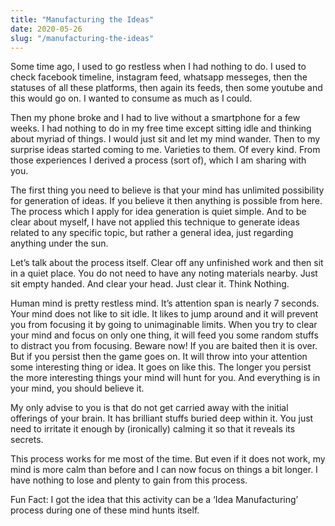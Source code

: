 ```yaml
---
title: "Manufacturing the Ideas"
date: 2020-05-26
slug: "/manufacturing-the-ideas"
---
```

Some time ago, I used to go restless when I had nothing to do. I used to check facebook timeline, instagram feed, whatsapp messeges, then the statuses of all these platforms, then again its feeds, then some youtube and this would go on. I wanted to consume as much as I could. 

Then my phone broke and I had to live without a smartphone for a few weeks. I had nothing to do in my free time except sitting idle and thinking about myriad of things. I would just sit and let my mind wander. Then to my surprise ideas started coming to me. Varieties to them. Of every kind. From those experiences I derived a process (sort of), which I am sharing with you.

The first thing you need to believe is that your mind has unlimited possibility for generation of ideas. If you believe it then anything is possible from here. The process which I apply for idea generation is quiet simple. And to be clear about myself, I have not applied this technique to generate ideas related to any specific topic, but rather a general idea, just regarding anything under the sun. 

Let’s talk about the process itself. Clear off any unfinished work and then sit in a quiet place. You do not need to have any noting materials nearby. Just sit empty handed. And clear your head. Just clear it. Think Nothing. 

Human mind is pretty restless mind. It’s attention span is nearly 7 seconds.  Your mind does not like to sit idle. It likes to jump around and it will prevent you from focusing it by going to unimaginable limits. When you try to clear your mind and focus on only one thing, it will feed you some random stuffs to distract you from focusing. Beware now! If you are baited then it is over. But if you persist then the game goes on. It will throw into your attention some interesting thing or idea. It goes on like this. The longer you persist the more interesting things your mind will hunt for you. And everything is in your mind, you should believe it. 

My only advise to you is that do not get carried away with the initial offerings of your brain. It has brilliant stuffs buried deep within it. You just need to irritate it enough by (ironically) calming it so that it reveals its secrets.

This process works for me most of the time. But even if it does not work, my mind is more calm than before and I can now focus on things a bit longer. I have nothing to lose and plenty to gain from this process.

Fun Fact: I got the idea that this activity can be a ‘Idea Manufacturing’ process during one of these mind hunts itself. 
